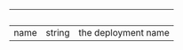 
| &nbsp; | &nbsp; | &nbsp;              |
| ------ | ------ | ------------------- |
| name   | string | the deployment name |
